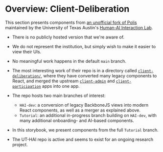 # Overview: Client-Deliberation

This section presents components from [an unofficial fork of Polis][repo-dev] maintained by the University of Texas Austin's [Human-AI Interaction Lab][UT-HAI].

- There is no publicly hosted version that we're aware of.
- We do not represent the institution, but simply wish to make it easier to view their UIs.
- No meaningful work happens in the default `main` branch.
- The most interesting work of their repo is in a directory called [`client-deliberation/`][repo-dev-dir],
  where they have converted many legacy components to React,
  and merged the upstream [`client-admin`][upstream-admin] and [`client-participation`][upstream-participation] apps into one app.
- The repo hosts two main branches of interest:
    - `HAI-dev`: a conversion of legacy BackboneJS views into modern React components, as well as a merger as explained above. 
    - `Tutorial`: an additional in-progress branch building on `HAI-dev`, with many additional onboarding- and AI-based components.
- In this storybook, we present components from the full `Tutorial` branch.
- The UT-HAI repo is active and seems to exist for an ongoing research project.


   [UT-HAI]: https://hai.ischool.utexas.edu/
   [repo-dev]: https://github.com/UT-HAI/polis/tree/HAI-dev/
   [repo-dev-dir]: https://github.com/UT-HAI/polis/tree/HAI-dev/client-deliberation
   [repo-branch-tutorial]: https://github.com/UT-HAI/polis/tree/Tutorial/
   [upstream-participation]: https://github.com/compdemocracy/polis/tree/edge/client-participation
   [upstream-admin]: https://github.com/compdemocracy/polis/tree/edge/client-admin
